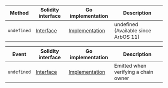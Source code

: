 <table>
  <thead>
    <tr>
      <th>Method</th>
      <th>Solidity interface</th>
      <th>Go implementation</th>
      <th>Description</th>
    </tr>
  </thead>
  <tbody>
    <tr>
      <td>
        <code>undefined</code>
      </td>
      <td>
        <a
          href="https://github.com/OffchainLabs/nitro-precompile-interfaces/blob/fe4121240ca1ee2cbf07d67d0e6c38015d94e704/node-interface/ArbOwnerPublic.sol#Lundefined"
          target="_blank"
        >
          Interface
        </a>
      </td>
      <td>
        <a href="https://github.com/OffchainLabs/nitro/blob/v3.6.8/precompiles/ArbOwnerPublic.go#Lundefined" target="_blank">
          Implementation
        </a>
      </td>
      <td>undefined (Available since ArbOS 11)</td>
    </tr>
  </tbody>
</table>
<table>
  <thead>
    <tr>
      <th>Event</th>
      <th>Solidity interface</th>
      <th>Go implementation</th>
      <th>Description</th>
    </tr>
  </thead>
  <tbody>
    <tr>
      <td>
        <code>undefined</code>
      </td>
      <td>
        <a
          href="https://github.com/OffchainLabs/nitro-precompile-interfaces/blob/fe4121240ca1ee2cbf07d67d0e6c38015d94e704/node-interface/ArbOwnerPublic.sol#Lundefined"
          target="_blank"
        >
          Interface
        </a>
      </td>
      <td>
        <a href="https://github.com/OffchainLabs/nitro/blob/v3.6.8/precompiles/ArbOwnerPublic.go#Lundefined" target="_blank">
          Implementation
        </a>
      </td>
      <td>Emitted when verifying a chain owner</td>
    </tr>
  </tbody>
</table>
